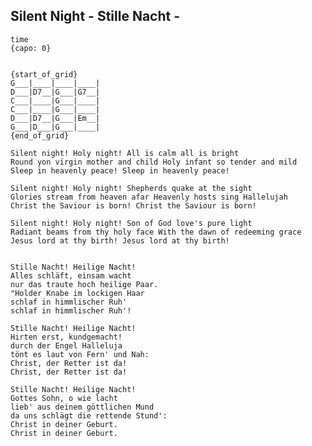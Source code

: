 ## Silent Night - Stille Nacht - 
```
{time: 3/4}
{capo: 0}


{start_of_grid}
G___|____|____|____|
D___|D7__|G___|G7__|
C___|____|G___|____|
C___|____|G___|____|
D___|D7__|G___|Em__|
G___|D___|G___|____|
{end_of_grid}

Silent night! Holy night! All is calm all is bright 
Round yon virgin mother and child Holy infant so tender and mild 
Sleep in heavenly peace! Sleep in heavenly peace!

Silent night! Holy night! Shepherds quake at the sight
Glories stream from heaven afar Heavenly hosts sing Hallelujah
Christ the Saviour is born! Christ the Saviour is born!

Silent night! Holy night! Son of God love's pure light 
Radiant beams from thy holy face With the dawn of redeeming grace
Jesus lord at thy birth! Jesus lord at thy birth! 


Stille Nacht! Heilige Nacht!
Alles schläft, einsam wacht
nur das traute hoch heilige Paar.
"Holder Knabe im lockigen Haar
schlaf in himmlischer Ruh'
schlaf in himmlischer Ruh'!

Stille Nacht! Heilige Nacht!
Hirten erst, kundgemacht!
durch der Engel Halleluja
tönt es laut von Fern' und Nah:
Christ, der Retter ist da!
Christ, der Retter ist da!

Stille Nacht! Heilige Nacht!
Gottes Sohn, o wie lacht
lieb' aus deinem göttlichen Mund
da uns schlägt die rettende Stund':
Christ in deiner Geburt.
Christ in deiner Geburt.

```
